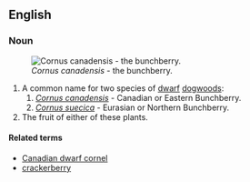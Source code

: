 ==English==
===Noun===
{{wikipedia}}
{{en-noun|bunchberries}}
[[Image:Cornus canadensis 25781.JPG|thumb|right|''Cornus canadensis'' - the bunchberry.]]
#A common name for two species of [[dwarf]] [[dogwood]]s:
##''[[Cornus canadensis]]'' - Canadian or Eastern Bunchberry.
##''[[Cornus suecica]]'' - Eurasian or Northern Bunchberry.
#The fruit of either of these plants.

====Related terms====
*[[Canadian dwarf cornel]]
*[[crackerberry]]